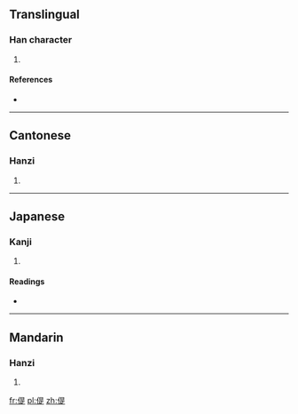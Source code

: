 ==Translingual==

===Han character===
{{Han char|rn=9|rad=人|as=09|sn=11|four=2628<sub>1</sub>|canj=人日一人 (OAMO)|ids=⿰[[亻]][[是]]}}

# {{defn|Han|sort=人09}}

====References====
* {{Han ref|kx=0110.090|dkj=00841|dj=0235.040|hdz=10189.090|uh=504D|ud=20557|bh=D456|bd=54358}}

----

==Cantonese==

===Hanzi===
{{yue-hanzi|jyut=|y=tai4}}

# {{defn|lang=yue|sort=人09}}

----

==Japanese==

===Kanji===
{{ja-kanji|grade=|rs=人09}}

# {{defn|lang=ja|sort=人09}}

====Readings====
* {{ja-readings|on=[[てい]] (tei), [[だい]] (dai)|kun=[[ゆるやか]] (yuruyaka)}}

----

==Mandarin==

===Hanzi===
{{cmn-hanzi|pin=[[tí]] ([[ti2]])|wg=t'i<sup>2</sup>}}

# {{defn|lang=cmn|sort=人09}}

[[fr:偍]]
[[pl:偍]]
[[zh:偍]]